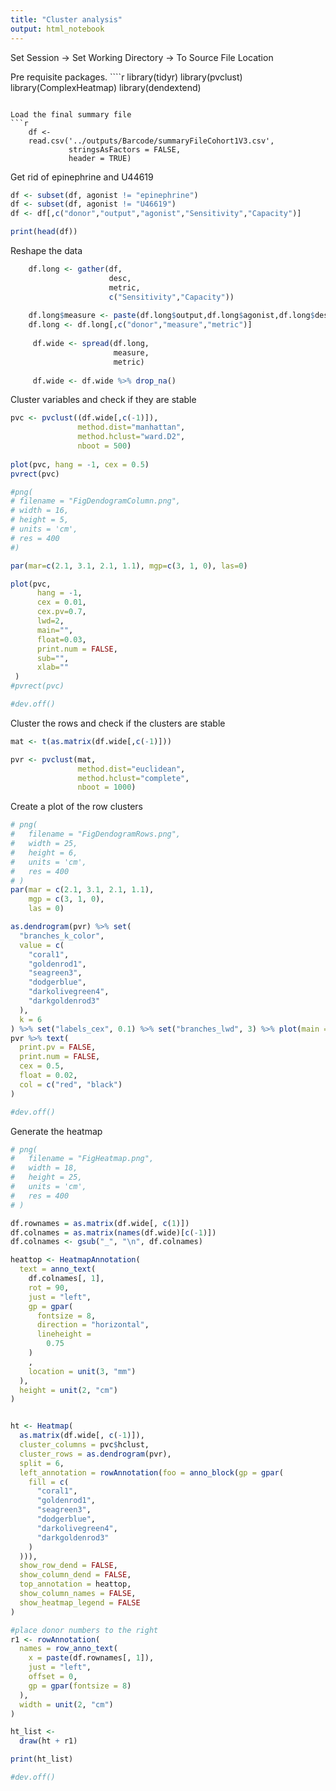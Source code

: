 ```yaml
---
title: "Cluster analysis"
output: html_notebook
---
```


Set Session -> Set Working Directory -> To Source File Location

Pre requisite packages. 
````r

library(tidyr)
library(pvclust)
library(ComplexHeatmap)
library(dendextend)

```

Load the final summary file
```r

    df <- 
    read.csv('../outputs/Barcode/summaryFileCohort1V3.csv',
             stringsAsFactors = FALSE,
             header = TRUE)

```


Get rid of epinephrine and U44619
```r

df <- subset(df, agonist != "epinephrine")
df <- subset(df, agonist != "U46619")
df <- df[,c("donor","output","agonist","Sensitivity","Capacity")]

print(head(df))

```

Reshape the data
```r
   
    df.long <- gather(df,
                      desc,
                      metric,
                      c("Sensitivity","Capacity"))
 
    df.long$measure <- paste(df.long$output,df.long$agonist,df.long$desc,sep="_")
    df.long <- df.long[,c("donor","measure","metric")]
    
     df.wide <- spread(df.long, 
                       measure, 
                       metric)
     
     df.wide <- df.wide %>% drop_na()


```

Cluster variables and check if they are stable
```r

pvc <- pvclust((df.wide[,c(-1)]), 
               method.dist="manhattan", 
               method.hclust="ward.D2", 
               nboot = 500)
                  
plot(pvc, hang = -1, cex = 0.5)
pvrect(pvc)

```

```r

#png(
# filename = "FigDendogramColumn.png",
# width = 16,
# height = 5,
# units = 'cm',
# res = 400
#)

par(mar=c(2.1, 3.1, 2.1, 1.1), mgp=c(3, 1, 0), las=0)

plot(pvc, 
      hang = -1, 
      cex = 0.01, 
      cex.pv=0.7, 
      lwd=2, 
      main="", 
      float=0.03,
      print.num = FALSE,
      sub="",
      xlab=""
 )   
#pvrect(pvc)

#dev.off()

```

Cluster the rows and check if the clusters are stable
```r

mat <- t(as.matrix(df.wide[,c(-1)]))

pvr <- pvclust(mat, 
               method.dist="euclidean", 
               method.hclust="complete", 
               nboot = 1000)

```

Create a plot of the row clusters
```r

# png(
#   filename = "FigDendogramRows.png",
#   width = 25,
#   height = 6,
#   units = 'cm',
#   res = 400
# )
par(mar = c(2.1, 3.1, 2.1, 1.1),
    mgp = c(3, 1, 0),
    las = 0)

as.dendrogram(pvr) %>% set(
  "branches_k_color",
  value = c(
    "coral1",
    "goldenrod1",
    "seagreen3",
    "dodgerblue",
    "darkolivegreen4",
    "darkgoldenrod3"
  ),
  k = 6
) %>% set("labels_cex", 0.1) %>% set("branches_lwd", 3) %>% plot(main = "donor labelling")
pvr %>% text(
  print.pv = FALSE,
  print.num = FALSE,
  cex = 0.5,
  float = 0.02,
  col = c("red", "black")
)

#dev.off()

```

Generate the heatmap
```r

# png(
#   filename = "FigHeatmap.png",
#   width = 18,
#   height = 25,
#   units = 'cm',
#   res = 400
# )

df.rownames = as.matrix(df.wide[, c(1)])
df.colnames = as.matrix(names(df.wide)[c(-1)])
df.colnames <- gsub("_", "\n", df.colnames)

heattop <- HeatmapAnnotation(
  text = anno_text(
    df.colnames[, 1],
    rot = 90,
    just = "left",
    gp = gpar(
      fontsize = 8,
      direction = "horizontal",
      lineheight =
        0.75
    )
    ,
    location = unit(3, "mm")
  ),
  height = unit(2, "cm")
)


ht <- Heatmap(
  as.matrix(df.wide[, c(-1)]),
  cluster_columns = pvc$hclust,
  cluster_rows = as.dendrogram(pvr),
  split = 6,
  left_annotation = rowAnnotation(foo = anno_block(gp = gpar(
    fill = c(
      "coral1",
      "goldenrod1",
      "seagreen3",
      "dodgerblue",
      "darkolivegreen4",
      "darkgoldenrod3"
    )
  ))),
  show_row_dend = FALSE,
  show_column_dend = FALSE,
  top_annotation = heattop,
  show_column_names = FALSE,
  show_heatmap_legend = FALSE
)

#place donor numbers to the right
r1 <- rowAnnotation(
  names = row_anno_text(
    x = paste(df.rownames[, 1]),
    just = "left",
    offset = 0,
    gp = gpar(fontsize = 8)
  ),
  width = unit(2, "cm")
)

ht_list <-
  draw(ht + r1)

print(ht_list)

#dev.off()

```

